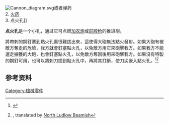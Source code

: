 [[File:Cannon_diagram.svg|thumb]]或者弹药<br>2. [[火药|火药]]<br>3. 点火孔]]

'''点火孔'''是一个小孔，通过它可点燃[[加农炮|加农炮]]或[[前膛枪|前膛枪]]的推进剂。

將帶刺的鋼釘塞到點火孔裏很難拔出來，這使得大砲無法點火發射。如果大砲有被敵方奪走的危險，我方就會釘塞點火孔，以免敵方用它來砲擊我方。如果我方不能運走擄獲的大砲，也會釘塞點火孔，以免敵方奪回後用來砲擊我方。如果沒有特製的鋼釘可用，也可以將刺刀插到點火孔中，再將其打斷，使刀尖嵌入點火孔。<ref name="Lytle2004">{{cite book|author=Richard M. Lytle|title=The Soldiers of America's First Army, 1791|url=https://books.google.com/books?id=UDxBU0JfgjMC&pg=PA101|date=1 January 2004|publisher=Scarecrow Press|isbn=978-0-8108-5011-8|page=101}}</ref><ref>{{cite book |title=On the Uses and Application of Cavalry in War |last=Bismarck |first=Friedrich Wilhelm |authorlink= |year=1855 |publisher=T and W Boone |location=London |isbn= |page=viii |pages= |accessdate=September 13, 2012 |url=https://books.google.co.uk/books?id=s28DAAAAYAAJ&printsec=frontcover&source=bl&ots=9Q_qD0JnUs&sig=KG12LU8PB1_YeNXLvRLPva_fGts&hl=en&sa=X&ei=DZRTUJHQMoWzhAf07ICQDA&ved=0CDQQuwUwAA#v=onepage&q&f=false |archive-date=2018-11-17 |archive-url=https://web.archive.org/web/20181117104856/https://books.google.co.uk/books?id=s28DAAAAYAAJ&printsec=frontcover&source=bl&ots=9Q_qD0JnUs&sig=KG12LU8PB1_YeNXLvRLPva_fGts&hl=en&sa=X&ei=DZRTUJHQMoWzhAf07ICQDA&ved=0CDQQuwUwAA#v=onepage&q&f=false |dead-url=no }}, translated by [[North_Ludlow_Beamish|North Ludlow Beamish]]</ref>

==参考资料==
{{refs}}

[[Category:槍械零件|Category:槍械零件]]